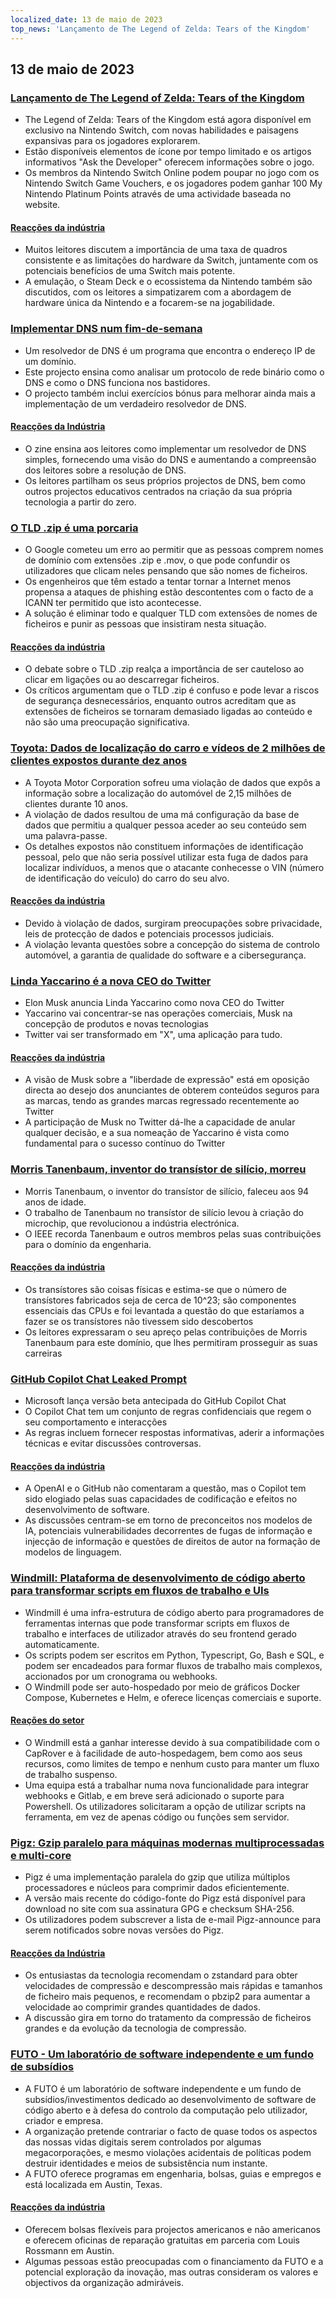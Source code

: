 ```yaml
---
localized_date: 13 de maio de 2023
top_news: 'Lançamento de The Legend of Zelda: Tears of the Kingdom'
---
```




<CallToAction />

<Steps>

## 13 de maio de 2023

### [Lançamento de The Legend of Zelda: Tears of the Kingdom](https://www.zelda.com/tears-of-the-kingdom/)

- The Legend of Zelda: Tears of the Kingdom está agora disponível em exclusivo na Nintendo Switch, com novas habilidades e paisagens expansivas para os jogadores explorarem.
- Estão disponíveis elementos de ícone por tempo limitado e os artigos informativos "Ask the Developer" oferecem informações sobre o jogo.
- Os membros da Nintendo Switch Online podem poupar no jogo com os Nintendo Switch Game Vouchers, e os jogadores podem ganhar 100 My Nintendo Platinum Points através de uma actividade baseada no website.

#### [Reacções da indústria](http://news.ycombinator.com/item?id=35912318)

- Muitos leitores discutem a importância de uma taxa de quadros consistente e as limitações do hardware da Switch, juntamente com os potenciais benefícios de uma Switch mais potente.
- A emulação, o Steam Deck e o ecossistema da Nintendo também são discutidos, com os leitores a simpatizarem com a abordagem de hardware única da Nintendo e a focarem-se na jogabilidade.

### [Implementar DNS num fim-de-semana](https://implement-dns.wizardzines.com/)

- Um resolvedor de DNS é um programa que encontra o endereço IP de um domínio.
- Este projecto ensina como analisar um protocolo de rede binário como o DNS e como o DNS funciona nos bastidores.
- O projecto também inclui exercícios bónus para melhorar ainda mais a implementação de um verdadeiro resolvedor de DNS.

#### [Reacções da Indústria](http://news.ycombinator.com/item?id=35916064)

- O zine ensina aos leitores como implementar um resolvedor de DNS simples, fornecendo uma visão do DNS e aumentando a compreensão dos leitores sobre a resolução de DNS.
- Os leitores partilham os seus próprios projectos de DNS, bem como outros projectos educativos centrados na criação da sua própria tecnologia a partir do zero.

### [O TLD .zip é uma porcaria](https://financialstatement.zip/)

- O Google cometeu um erro ao permitir que as pessoas comprem nomes de domínio com extensões .zip e .mov, o que pode confundir os utilizadores que clicam neles pensando que são nomes de ficheiros.
- Os engenheiros que têm estado a tentar tornar a Internet menos propensa a ataques de phishing estão descontentes com o facto de a ICANN ter permitido que isto acontecesse.
- A solução é eliminar todo e qualquer TLD com extensões de nomes de ficheiros e punir as pessoas que insistiram nesta situação.

#### [Reacções da indústria](http://news.ycombinator.com/item?id=35920336)

- O debate sobre o TLD .zip realça a importância de ser cauteloso ao clicar em ligações ou ao descarregar ficheiros.
- Os críticos argumentam que o TLD .zip é confuso e pode levar a riscos de segurança desnecessários, enquanto outros acreditam que as extensões de ficheiros se tornaram demasiado ligadas ao conteúdo e não são uma preocupação significativa.

### [Toyota: Dados de localização do carro e vídeos de 2 milhões de clientes expostos durante dez anos](https://www.bleepingcomputer.com/news/security/toyota-car-location-data-of-2-million-customers-exposed-for-ten-years/)

- A Toyota Motor Corporation sofreu uma violação de dados que expôs a informação sobre a localização do automóvel de 2,15 milhões de clientes durante 10 anos.
- A violação de dados resultou de uma má configuração da base de dados que permitiu a qualquer pessoa aceder ao seu conteúdo sem uma palavra-passe.
- Os detalhes expostos não constituem informações de identificação pessoal, pelo que não seria possível utilizar esta fuga de dados para localizar indivíduos, a menos que o atacante conhecesse o VIN (número de identificação do veículo) do carro do seu alvo.

#### [Reacções da indústria](http://news.ycombinator.com/item?id=35919133)

- Devido à violação de dados, surgiram preocupações sobre privacidade, leis de protecção de dados e potenciais processos judiciais.
- A violação levanta questões sobre a concepção do sistema de controlo automóvel, a garantia de qualidade do software e a cibersegurança.

### [Linda Yaccarino é a nova CEO do Twitter](https://twitter.com/elonmusk/status/1657050349608501249)

- Elon Musk anuncia Linda Yaccarino como nova CEO do Twitter
- Yaccarino vai concentrar-se nas operações comerciais, Musk na concepção de produtos e novas tecnologias
- Twitter vai ser transformado em "X", uma aplicação para tudo.

#### [Reacções da indústria](http://news.ycombinator.com/item?id=35917912)

- A visão de Musk sobre a "liberdade de expressão" está em oposição directa ao desejo dos anunciantes de obterem conteúdos seguros para as marcas, tendo as grandes marcas regressado recentemente ao Twitter
- A participação de Musk no Twitter dá-lhe a capacidade de anular qualquer decisão, e a sua nomeação de Yaccarino é vista como fundamental para o sucesso contínuo do Twitter

### [Morris Tanenbaum, inventor do transístor de silício, morreu](https://spectrum.ieee.org/in-memoriam-may-2023)

- Morris Tanenbaum, o inventor do transístor de silício, faleceu aos 94 anos de idade.
- O trabalho de Tanenbaum no transístor de silício levou à criação do microchip, que revolucionou a indústria electrónica.
- O IEEE recorda Tanenbaum e outros membros pelas suas contribuições para o domínio da engenharia.

#### [Reacções da indústria](http://news.ycombinator.com/item?id=35920261)

- Os transístores são coisas físicas e estima-se que o número de transístores fabricados seja de cerca de 10^23; são componentes essenciais das CPUs e foi levantada a questão do que estaríamos a fazer se os transístores não tivessem sido descobertos
- Os leitores expressaram o seu apreço pelas contribuições de Morris Tanenbaum para este domínio, que lhes permitiram prosseguir as suas carreiras

### [GitHub Copilot Chat Leaked Prompt](https://twitter.com/marvinvonhagen/status/1657060506371346432)

- Microsoft lança versão beta antecipada do GitHub Copilot Chat
- O Copilot Chat tem um conjunto de regras confidenciais que regem o seu comportamento e interacções
- As regras incluem fornecer respostas informativas, aderir a informações técnicas e evitar discussões controversas.

#### [Reacções da indústria](http://news.ycombinator.com/item?id=35921375)

- A OpenAI e o GitHub não comentaram a questão, mas o Copilot tem sido elogiado pelas suas capacidades de codificação e efeitos no desenvolvimento de software.
- As discussões centram-se em torno de preconceitos nos modelos de IA, potenciais vulnerabilidades decorrentes de fugas de informação e injecção de informação e questões de direitos de autor na formação de modelos de linguagem.

### [Windmill: Plataforma de desenvolvimento de código aberto para transformar scripts em fluxos de trabalho e UIs](https://github.com/windmill-labs/windmill)

- Windmill é uma infra-estrutura de código aberto para programadores de ferramentas internas que pode transformar scripts em fluxos de trabalho e interfaces de utilizador através do seu frontend gerado automaticamente.
- Os scripts podem ser escritos em Python, Typescript, Go, Bash e SQL, e podem ser encadeados para formar fluxos de trabalho mais complexos, accionados por um cronograma ou webhooks.
- O Windmill pode ser auto-hospedado por meio de gráficos Docker Compose, Kubernetes e Helm, e oferece licenças comerciais e suporte.

#### [Reações do setor](http://news.ycombinator.com/item?id=35920082)

- O Windmill está a ganhar interesse devido à sua compatibilidade com o CapRover e à facilidade de auto-hospedagem, bem como aos seus recursos, como limites de tempo e nenhum custo para manter um fluxo de trabalho suspenso.
- Uma equipa está a trabalhar numa nova funcionalidade para integrar webhooks e Gitlab, e em breve será adicionado o suporte para Powershell. Os utilizadores solicitaram a opção de utilizar scripts na ferramenta, em vez de apenas código ou funções sem servidor.

### [Pigz: Gzip paralelo para máquinas modernas multiprocessadas e multi-core](https://zlib.net/pigz/)

- Pigz é uma implementação paralela do gzip que utiliza múltiplos processadores e núcleos para comprimir dados eficientemente.
- A versão mais recente do código-fonte do Pigz está disponível para download no site com sua assinatura GPG e checksum SHA-256.
- Os utilizadores podem subscrever a lista de e-mail Pigz-announce para serem notificados sobre novas versões do Pigz.

#### [Reacções da Indústria](http://news.ycombinator.com/item?id=35914447)

- Os entusiastas da tecnologia recomendam o zstandard para obter velocidades de compressão e descompressão mais rápidas e tamanhos de ficheiro mais pequenos, e recomendam o pbzip2 para aumentar a velocidade ao comprimir grandes quantidades de dados.
- A discussão gira em torno do tratamento da compressão de ficheiros grandes e da evolução da tecnologia de compressão.

### [FUTO - Um laboratório de software independente e um fundo de subsídios](https://futo.org/)

- A FUTO é um laboratório de software independente e um fundo de subsídios/investimentos dedicado ao desenvolvimento de software de código aberto e à defesa do controlo da computação pelo utilizador, criador e empresa.
- A organização pretende contrariar o facto de quase todos os aspectos das nossas vidas digitais serem controlados por algumas megacorporações, e mesmo violações acidentais de políticas podem destruir identidades e meios de subsistência num instante.
- A FUTO oferece programas em engenharia, bolsas, guias e empregos e está localizada em Austin, Texas.

#### [Reacções da indústria](http://news.ycombinator.com/item?id=35911406)

- Oferecem bolsas flexíveis para projectos americanos e não americanos e oferecem oficinas de reparação gratuitas em parceria com Louis Rossmann em Austin.
- Algumas pessoas estão preocupadas com o financiamento da FUTO e a potencial exploração da inovação, mas outras consideram os valores e objectivos da organização admiráveis.

</Steps>
